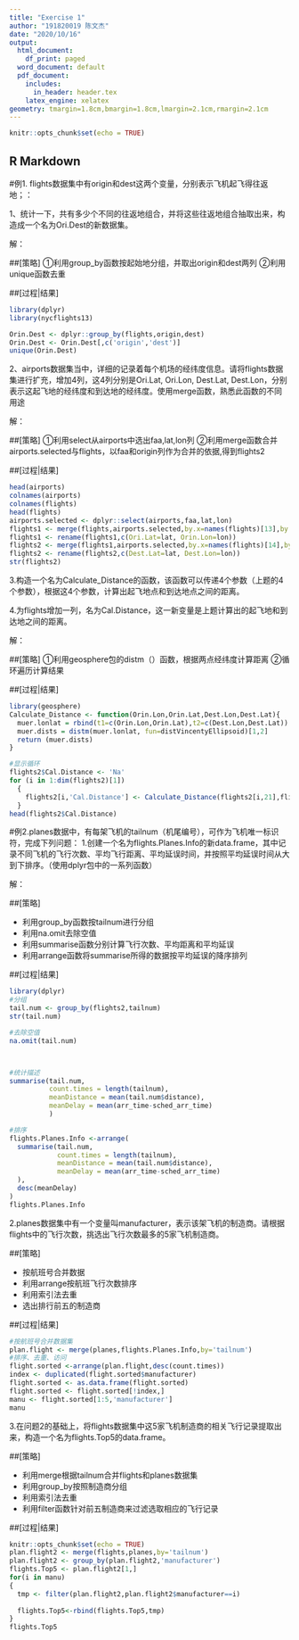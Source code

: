 ```yaml
---
title: "Exercise 1"
author: "191820019 陈文杰"
date: "2020/10/16"
output:
  html_document:
    df_print: paged
  word_document: default
  pdf_document:
    includes:
      in_header: header.tex
    latex_engine: xelatex
geometry: tmargin=1.8cm,bmargin=1.8cm,lmargin=2.1cm,rmargin=2.1cm
---
```


```r
knitr::opts_chunk$set(echo = TRUE)
```

## R Markdown

#例1\. flights数据集中有origin和dest这两个变量，分别表示飞机起飞得往返地；：

1、统计一下，共有多少个不同的往返地组合，并将这些往返地组合抽取出来，构造成一个名为Ori.Dest的新数据集。

解：

##[策略]
①利用group_by函数按起始地分组，并取出origin和dest两列
②利用unique函数去重

##[过程|结果]
```r
library(dplyr)
library(nycflights13)

Orin.Dest <- dplyr::group_by(flights,origin,dest)
Orin.Dest <- Orin.Dest[,c('origin','dest')]
unique(Orin.Dest)
```


2、airports数据集当中，详细的记录着每个机场的经纬度信息。请将flights数据集进行扩充，增加4列，这4列分别是Ori.Lat, Ori.Lon, Dest.Lat, Dest.Lon，分别表示这起飞地的经纬度和到达地的经纬度。使用merge函数，熟悉此函数的不同用途

解：

##[策略]
①利用select从airports中选出faa,lat,lon列
②利用merge函数合并airports.selected与flights，以faa和origin列作为合并的依据,得到flights2

##[过程|结果]

```r
head(airports)
colnames(airports)
colnames(flights)
head(flights)
airports.selected <- dplyr::select(airports,faa,lat,lon)
flights1 <- merge(flights,airports.selected,by.x=names(flights)[13],by.y=names(airports.selected)[1])
flights1 <- rename(flights1,c(Ori.Lat=lat, Orin.Lon=lon))
flights2 <- merge(flights1,airports.selected,by.x=names(flights)[14],by.y=names(airports.selected)[1])
flights2 <- rename(flights2,c(Dest.Lat=lat, Dest.Lon=lon))
str(flights2)
```
3.构造一个名为Calculate_Distance的函数，该函数可以传递4个参数（上题的4个参数），根据这4个参数，计算出起飞地点和到达地点之间的距离。

4.为flights增加一列，名为Cal.Distance，这一新变量是上题计算出的起飞地和到达地之间的距离。

解：

##[策略]
①利用geosphere包的distm（）函数，根据两点经纬度计算距离
②循环遍历计算结果

##[过程|结果]

```r
library(geosphere)
Calculate_Distance <- function(Orin.Lon,Orin.Lat,Dest.Lon,Dest.Lat){
  muer.lonlat = rbind(t1=c(Orin.Lon,Orin.Lat),t2=c(Dest.Lon,Dest.Lat))
  muer.dists = distm(muer.lonlat, fun=distVincentyEllipsoid)[1,2]
  return (muer.dists)
}

#显示循环
flights2$Cal.Distance <- 'Na'
for (i in 1:dim(flights2)[1])
  {
    flights2[i,'Cal.Distance'] <- Calculate_Distance(flights2[i,21],flights2[i,20],flights2[i,23],flights2[i,22])
  }
head(flights2$Cal.Distance)


```

#例2\.planes数据中，有每架飞机的tailnum（机尾编号），可作为飞机唯一标识符，完成下列问题：
1.创建一个名为flights.Planes.Info的新data.frame，其中记录不同飞机的飞行次数、平均飞行距离、平均延误时间，并按照平均延误时间从大到下排序。（使用dplyr包中的一系列函数）

解：

##[策略]

* 利用group_by函数按tailnum进行分组
* 利用na.omit去除空值
* 利用summarise函数分别计算飞行次数、平均距离和平均延误
* 利用arrange函数将summarise所得的数据按平均延误的降序排列


##[过程|结果]

```r
library(dplyr)
#分组
tail.num <- group_by(flights2,tailnum)
str(tail.num)

#去除空值
na.omit(tail.num)



#统计描述
summarise(tail.num,
          count.times = length(tailnum),
          meanDistance = mean(tail.num$distance),
          meanDelay = mean(arr_time-sched_arr_time)
          )

#排序
flights.Planes.Info <-arrange(
  summarise(tail.num,
            count.times = length(tailnum),
            meanDistance = mean(tail.num$distance),
            meanDelay = mean(arr_time-sched_arr_time)
  ),
  desc(meanDelay)
)
flights.Planes.Info
```
2.planes数据集中有一个变量叫manufacturer，表示该架飞机的制造商。请根据flights中的飞行次数，挑选出飞行次数最多的5家飞机制造商。

##[策略]

* 按航班号合并数据
* 利用arrange按航班飞行次数排序
* 利用索引法去重
* 选出排行前五的制造商

##[过程|结果]

```r

#按航班号合并数据集
plan.flight <- merge(planes,flights.Planes.Info,by='tailnum')
#排序、去重、访问
flight.sorted <-arrange(plan.flight,desc(count.times))
index <- duplicated(flight.sorted$manufacturer)
flight.sorted <- as.data.frame(flight.sorted)
flight.sorted <- flight.sorted[!index,]
manu <- flight.sorted[1:5,'manufacturer']
manu
```
3.在问题2的基础上，将flights数据集中这5家飞机制造商的相关飞行记录提取出来，构造一个名为flights.Top5的data.frame。

##[策略]

* 利用merge根据tailnum合并flights和planes数据集
* 利用group_by按照制造商分组
* 利用索引法去重
* 利用filter函数针对前五制造商来过滤选取相应的飞行记录

##[过程|结果]

```r
knitr::opts_chunk$set(echo = TRUE)
plan.flight2 <- merge(flights,planes,by='tailnum')
plan.flight2 <- group_by(plan.flight2,'manufacturer')
flights.Top5 <- plan.flight2[1,]
for(i in manu)
{
  tmp <- filter(plan.flight2,plan.flight2$manufacturer==i)
  
  flights.Top5<-rbind(flights.Top5,tmp)
}
flights.Top5
```



